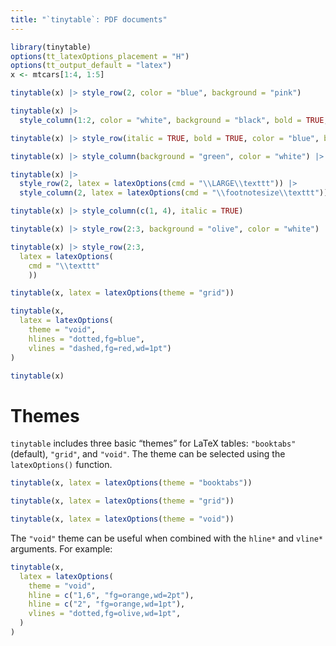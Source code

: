 ```yaml
---
title: "`tinytable`: PDF documents"
---
```


```r
library(tinytable)
options(tt_latexOptions_placement = "H")
options(tt_output_default = "latex")
x <- mtcars[1:4, 1:5]
```

```r
tinytable(x) |> style_row(2, color = "blue", background = "pink")
```

```r
tinytable(x) |>
  style_column(1:2, color = "white", background = "black", bold = TRUE, italic = TRUE)
```

```r
tinytable(x) |> style_row(italic = TRUE, bold = TRUE, color = "blue", background = "pink")
```

```r
tinytable(x) |> style_column(background = "green", color = "white") |> cat(file = "~/Downloads/trash.html")
```

```r
tinytable(x) |>
  style_row(2, latex = latexOptions(cmd = "\\LARGE\\texttt")) |>
  style_column(2, latex = latexOptions(cmd = "\\footnotesize\\texttt"))
```

```r
tinytable(x) |> style_column(c(1, 4), italic = TRUE)
```

```r
tinytable(x) |> style_row(2:3, background = "olive", color = "white")
```

```r
tinytable(x) |> style_row(2:3,
  latex = latexOptions(
    cmd = "\\texttt"
    ))
```

```r
tinytable(x, latex = latexOptions(theme = "grid"))
```

```r
tinytable(x,
  latex = latexOptions(
    theme = "void",
    hlines = "dotted,fg=blue",
    vlines = "dashed,fg=red,wd=1pt")
)
```

```r
tinytable(x)
```

# Themes

`tinytable` includes three basic "themes" for LaTeX tables: `"booktabs"` (default), `"grid"`, and `"void"`. The theme can be selected using the `latexOptions()` function.

```r
tinytable(x, latex = latexOptions(theme = "booktabs"))
```

```r
tinytable(x, latex = latexOptions(theme = "grid"))
```

```r
tinytable(x, latex = latexOptions(theme = "void"))
```

The `"void"` theme can be useful when combined with the `hline*`  and `vline*` arguments. For example:

```r
tinytable(x,
  latex = latexOptions(
    theme = "void",
    hline = c("1,6", "fg=orange,wd=2pt"),
    hline = c("2", "fg=orange,wd=1pt"),
    vlines = "dotted,fg=olive,wd=1pt",
  )
)
```


